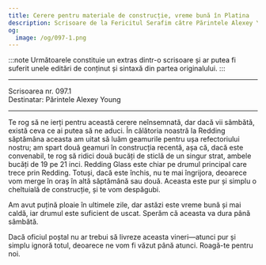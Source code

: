 ```yaml
---
title: Cerere pentru materiale de construcție, vreme bună în Platina
description: Scrisoare de la Fericitul Serafim către Părintele Alexey Young.
og:
  image: /og/097-1.png
---
```


:::note
Următoarele constituie un extras dintr-o scrisoare și ar putea fi suferit unele editări de conținut și sintaxă din partea originalului.
:::

---

<div style={{textAlign:'right', fontFamily:'monospace'}}>Scrisoarea nr. 097.1</div>
<div style={{textAlign:'left', fontFamily:'monospace'}}>Destinatar: Părintele Alexey Young</div>

---

Te rog să ne ierți pentru această cerere neînsemnată, dar dacă vii sâmbătă, există ceva ce ai putea să ne aduci. În călătoria noastră la Redding săptămâna aceasta am uitat să luăm geamurile pentru ușa refectoriului nostru; am spart două geamuri în construcția recentă, așa că, dacă este convenabil, te rog să ridici două bucăți de sticlă de un singur strat, ambele bucăți de 19 pe 21 inci. Redding Glass este chiar pe drumul principal care trece prin Redding. Totuși, dacă este închis, nu te mai îngrijora, deoarece vom merge în oraș în altă săptămână sau două. Aceasta este pur și simplu o cheltuială de construcție, și te vom despăgubi.

Am avut puțină ploaie în ultimele zile, dar astăzi este vreme bună și mai caldă, iar drumul este suficient de uscat. Sperăm că aceasta va dura până sâmbătă.

Dacă oficiul poștal nu ar trebui să livreze aceasta vineri—atunci pur și simplu ignoră totul, deoarece ne vom fi văzut până atunci. Roagă-te pentru noi.
